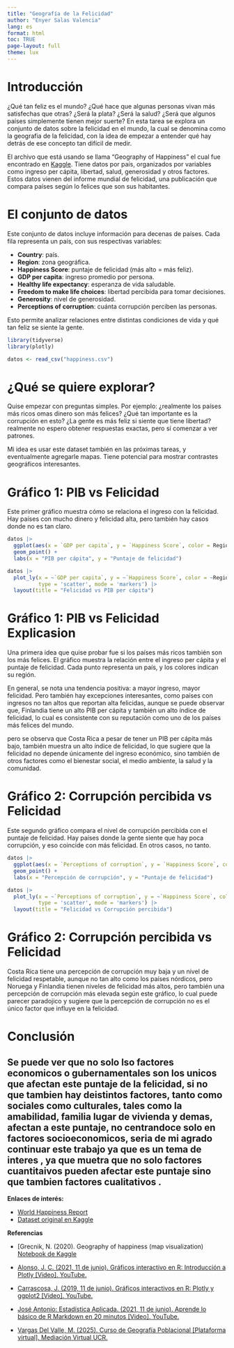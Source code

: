 ---
title: "Geografía de la Felicidad"
author: "Enyer Salas Valencia"
lang: es
format: html
toc: TRUE
page-layout: full
theme: lux
---

# Introducción

¿Qué tan feliz es el mundo? ¿Qué hace que algunas personas vivan más satisfechas que otras? ¿Será la plata? ¿Será la salud? ¿Será que algunos países simplemente tienen mejor suerte? En esta tarea se explora un conjunto de datos sobre la felicidad en el mundo, la cual se denomina como la geografia de la felicidad, con la idea de empezar a entender qué hay detrás de ese concepto tan difícil de medir.

El archivo que está usando se llama “Geography of Happiness” el cual fue encontrado en [Kaggle](https://www.kaggle.com/datasets/nikitagrec/geography-of-happiness-map-visualization). Tiene datos por país, organizados por variables como ingreso per cápita, libertad, salud, generosidad y otros factores. Estos datos vienen del informe mundial de felicidad, una publicación que compara países según lo felices que son sus habitantes.



# El conjunto de datos

Este conjunto de datos incluye información para decenas de países. Cada fila representa un país, con sus respectivas variables:

- **Country**: país.
- **Region**: zona geográfica.
- **Happiness Score**: puntaje de felicidad (más alto = más feliz).
- **GDP per capita**: ingreso promedio por persona.
- **Healthy life expectancy**: esperanza de vida saludable.
- **Freedom to make life choices**: libertad percibida para tomar decisiones.
- **Generosity**: nivel de generosidad.
- **Perceptions of corruption**: cuánta corrupción perciben las personas.

Esto permite analizar relaciones entre distintas condiciones de vida y qué tan feliz se siente la gente.

```{r}
library(tidyverse)
library(plotly)

datos <- read_csv("happiness.csv")
```

# ¿Qué se quiere explorar?

Quise empezar con preguntas simples. Por ejemplo: ¿realmente los países más ricos omas dinero  son más felices? ¿Qué tan importante es la corrupción en esto? ¿La gente es más feliz si siente que tiene libertad? realmente no espero obtener respuestas exactas, pero sí comenzar a ver patrones.

Mi idea es usar este dataset también en las próximas tareas, y eventualmente agregarle mapas. Tiene potencial para mostrar contrastes geográficos interesantes.

# Gráfico 1: PIB vs Felicidad

Este primer gráfico muestra cómo se relaciona el ingreso con la felicidad. Hay países con mucho dinero y felicidad alta, pero también hay casos donde no es tan claro.

```{r}
datos |> 
  ggplot(aes(x = `GDP per capita`, y = `Happiness Score`, color = Region)) +
  geom_point() +
  labs(x = "PIB per cápita", y = "Puntaje de felicidad")
```

```{r}
datos |> 
  plot_ly(x = ~`GDP per capita`, y = ~`Happiness Score`, color = ~Region, text = ~Country,
          type = 'scatter', mode = 'markers') |>
  layout(title = "Felicidad vs PIB per cápita")
```

# Gráfico 1: PIB vs Felicidad Explicasion 

Una primera idea que quise probar fue si los países más ricos también son los más felices. El gráfico muestra la relación entre el ingreso per cápita y el puntaje de felicidad. Cada punto representa un país, y los colores indican su región.

En general, se nota una tendencia positiva: a mayor ingreso, mayor felicidad. Pero también hay excepciones interesantes, como países con ingresos no tan altos que reportan alta felicidas, aunque se puede observar que, Finlandia tiene un alto PIB per cápita y también un alto índice de felicidad, lo cual es consistente con su reputación como uno de los países más felices del mundo.

pero se observa que  Costa Rica a pesar de tener un PIB per cápita más bajo, también muestra un alto índice de felicidad, lo que sugiere que la felicidad no depende únicamente del ingreso económico, sino también de otros factores como el bienestar social, el medio ambiente, la salud y la comunidad.


# Gráfico 2: Corrupción percibida vs Felicidad

Este segundo gráfico compara el nivel de corrupción percibida con el puntaje de felicidad. Hay países donde la gente siente que hay poca corrupción, y eso coincide con más felicidad. En otros casos, no tanto.

```{r}
datos |> 
  ggplot(aes(x = `Perceptions of corruption`, y = `Happiness Score`, color = Region)) +
  geom_point() +
  labs(x = "Percepción de corrupción", y = "Puntaje de felicidad")
```

```{r}
datos |> 
  plot_ly(x = ~`Perceptions of corruption`, y = ~`Happiness Score`, color = ~Region, text = ~Country,
          type = 'scatter', mode = 'markers') |>
  layout(title = "Felicidad vs Corrupción percibida")
```


# Gráfico 2: Corrupción percibida vs Felicidad
Costa Rica tiene una percepción de corrupción muy baja y un nivel de felicidad respetable, aunque no tan alto como los países nórdicos, pero Noruega y Finlandia tienen niveles de felicidad más altos, pero también una percepción de corrupción más elevada según este gráfico, lo cual puede parecer paradojico y sugiere que la percepción de corrupción no es el único factor que influye en la felicidad.

# Conclusión

Se puede ver que no solo lso factores economicos o gubernamentales son los unicos que afectan este puntaje de la felicidad, si no que tambien hay deistintos factores, tanto como sociales como culturales, tales como la amabilidad, familia lugar de vivienda y demas, afectan a este puntaje, no centrandoce solo en factores socioeconomicos, seria de mi agrado continuar este trabajo ya que es un tema de interes , ya que muetra que no solo factores cuantitaivos  pueden afectar este puntaje sino que tambien factores cualitativos .
---

**Enlaces de interés:**

- [World Happiness Report](https://www.kaggle.com/code/nikitagrec/geography-of-happiness-map-visualization)
- [Dataset original en Kaggle](https://www.kaggle.com/code/nikitagrec/geography-of-happiness-map-visualization)

**Referencias**

- [Grecnik, N. (2020). Geography of happiness (map visualization) [Notebook de Kaggle](https://www.kaggle.com/code/nikitagrec/geography-of-happiness-map-visualization)

- [Alonso, J. C. (2021, 11 de junio). Gráficos interactivo en R: Introducción a Plotly [Video]. YouTube.](https://www.youtube.com/watch?v=w85qcEHrt8A)

- [Carrascosa, J. (2019, 11 de junio). Gráficos interactivos en R: Plotly y ggplot2 [Video]. YouTube.](https://www.youtube.com/watch?v=pG-w56iV1Ds)

- [José Antonio: Estadística Aplicada. (2021, 11 de junio). Aprende lo básico de R Markdown en 20 minutos [Video]. YouTube.](https://www.youtube.com/watch?v=6Qj8yBFgT9Q)

- [Vargas Del Valle, M. (2025). Curso de Geografía Poblacional [Plataforma virtual]. Mediación Virtual UCR.](https://mv.mediacionvirtual.ucr.ac.cr/course/view.php?id=1446)

